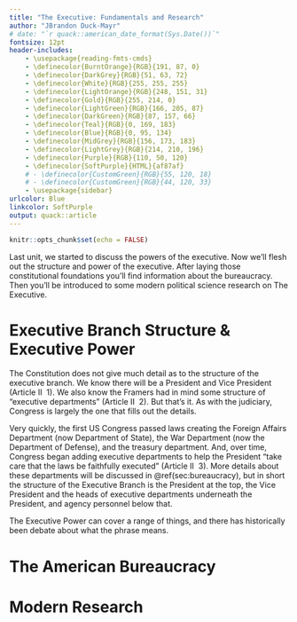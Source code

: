 ```yaml
---
title: "The Executive: Fundamentals and Research"
author: "JBrandon Duck-Mayr"
# date: "`r quack::american_date_format(Sys.Date())`"
fontsize: 12pt
header-includes:
    - \usepackage{reading-fmts-cmds}
    - \definecolor{BurntOrange}{RGB}{191, 87, 0}
    - \definecolor{DarkGrey}{RGB}{51, 63, 72}
    - \definecolor{White}{RGB}{255, 255, 255}
    - \definecolor{LightOrange}{RGB}{248, 151, 31}
    - \definecolor{Gold}{RGB}{255, 214, 0}
    - \definecolor{LightGreen}{RGB}{166, 205, 87}
    - \definecolor{DarkGreen}{RGB}{87, 157, 66}
    - \definecolor{Teal}{RGB}{0, 169, 183}
    - \definecolor{Blue}{RGB}{0, 95, 134}
    - \definecolor{MidGrey}{RGB}{156, 173, 183}
    - \definecolor{LightGrey}{RGB}{214, 210, 196}
    - \definecolor{Purple}{RGB}{110, 50, 120}
    - \definecolor{SoftPurple}{HTML}{af87af}
    # - \definecolor{CustomGreen}{RGB}{55, 120, 18}
    # - \definecolor{CustomGreen}{RGB}{44, 120, 33}
    - \usepackage{sidebar}
urlcolor: Blue
linkcolor: SoftPurple
output: quack::article
---
```


```r
knitr::opts_chunk$set(echo = FALSE)
```

Last unit, we started to discuss the powers of the executive.
Now we'll flesh out the structure and power of the executive.
After laying those constitutional foundations you'll find information about the bureaucracy.
Then you'll be introduced to some modern political science research on The Executive.

# Executive Branch Structure & Executive Power

The Constitution does not give much detail as to the structure of the executive branch.
We know there will be a President and Vice President (Article II \S\ 1).
We also know the Framers had in mind some structure of "executive departments" (Article II \S\ 2).
But that's it. As with the judiciary, Congress is largely the one that fills out the details.

\begin{sidebar}[Blue]{Article II of the US Constitution (emphasis added)}
\S 1: The executive power shall be vested in \textbf{\textcolor{BurntOrange}{a President of the United States of America}}. He shall hold his office during the term of four years\dots\ together with \textbf{\textcolor{Blue}{the Vice President}}

\S 2: The President\dots\ may require the opinion, in writing, of \textbf{\textcolor{Purple}{the principal officer in each of the executive departments}}, upon any subject relating to the duties of their respective offices\dots
\end{sidebar}

\begin{quoteblock}{An act to establish... the Department of war. 1789\footnote{Full text at \url{https://www.loc.gov/item/2020767848/}}}

An ACT to establish an Executive Department to be denominated the Department of War.

BE IT ENACTED by the Senate Congress of the United States, That there shall be an Executive Department, to be denominated, “The Department of War,” and that there shall be a principal officer therein, to be called the Secretary for the Department of War, and who shall perform and execute such duties as shall... be... intrusted to him, by the President of the United States, agreeably to the Constitution, relative to... matters respecting military or naval affairs, as the President of the United States shall assign to the said department... And furthermore, That the said principal officer shall conduct the business of the said department, in such manner as the President of the United States shall, from time to time, order or instruct.

And be it further enacted, That there shall be in the said department, an inferior officer, to be
appointed by the said principal officer, to be employed therein as he shall deem proper... and who, whenever the said principal officer shall be removed from office by the President of the United States, or in any other case of vacancy, shall during such vacancy, have the charge and custody of all records, books and papers, appertaining to the said department...

1789, June 27.
\end{quoteblock}

Very quickly, the first US Congress passed laws creating the Foreign Affairs Department (now Department of State), the War Department (now the Department of Defense), and the treasury department.
And, over time, Congress began adding executive departments\footnote{Such as the Department of Agriculture, Department of Energy, Department of Education\dots} to help the President "take care that the laws be faithfully executed" (Article II \S\ 3).\footnote{Note that Congress' power to create executive agencies is an implied power.}
More details about these departments will be discussed in \@ref(sec:bureaucracy), but in short the structure of the Executive Branch is the President at the top, the Vice President and the heads of executive departments underneath the President, and agency personnel below that.

The Executive Power can cover a range of things, and there has historically been debate about what the phrase means.

\begin{quoteblock}{In Re Neagle (1890)\footnote{Full text at \url{https://supreme.justia.com/cases/federal/us/135/1/}}}
[At this time, appellate court panels included one Supreme Court justice. Each justice was assigned to one appellate ``circuit" (justices traveled in a circuitous path for this purpose). A death threat caused the President to appoint a US Marshal to protect the justice, though Congress passed no law authorizing that. Marshal Neagle killed the assassin and was charged with murder by California. A federal court granted Neagle a write of \textit{habeas corpus}, and California appealed.]

\dots Mr. Justice Field, when attacked, was in the immediate discharge of his duty as judge of the Circuit Courts of the United States within California\dots\ and that the deputy marshal\dots\ was charged with a duty under the law of the United States to protect Field from\dots\ violence\dots\ which was intended to lead to Field's death\dots

Mr. Justice Field was a member of the Supreme Court\dots\ for over a quarter of a century\dots\ he had become venerable for\dots\ his long and valuable service\dots\ The business of the Supreme Court has become so exacting\dots\ The term for each year, including\dots\ travel and preparations\dots\ has generally lasted from eight to nine months.

But the justices of this court have\dots\ other duties\dots\

So\dots\ a justice\dots\ is compelled\dots\ to [sit] on the Circuit Courts\dots\

We have no doubt\dots\ Justice Field, when attacked\dots\ was engaged in the discharge of his duties\dots\ and was entitled to\dots\ protection\dots\

[California urges] there [is] no statute authorizing\dots\ protection\dots

In [our view] of the Constitution\dots\ any obligation\dots\ or any duty\dots\ derived from the general scope of his duties under the laws of the United States, is "a law" within the meaning of this phrase\dots

Where\dots\ are we to look for the protection which we have shown Judge Field was entitled to\dots? Not to the courts\dots\ [Officers who execute courts' judgments] are marshals\dots\ and belong emphatically to the executive department of the government. They are appointed by the President, with the advice and consent of the Senate. They are removable from office at his pleasure\dots

The legislative branch\dots\ can only protect the judicial officers by the enactment of laws\dots\ and the argument we are now combating assumes that no such law has been passed by Congress.

If we turn to the executive\dots\ The Constitution\dots\ declares that the President "shall take care that the laws be faithfully executed," and he is provided with the means of [doing so] by his authority to [appoint executive officers]\dots\ The duties which are thus imposed upon him he is further enabled to perform by\dots\ the creation by acts of Congress, of executive departments, which have varied in number from four or five to seven or eight\dots\ thus he is enabled to fulfill the duty of his great department, expressed in the phrase that "he shall take care that the laws be faithfully executed"\dots

That there is a peace of the United States, that a man assaulting a judge of the United States while in the discharge of his duties violates that peace, that, in such case, the marshal of the United States stands in the same relation to the peace of the United States which the sheriff of the county does to the peace of the State of California, are questions too clear to need argument to prove them\dots

We have thus given, in this case, a most attentive consideration to all the questions of law and fact which we have thought to be properly involved in it\dots\ The result\dots\ is that, in the protection of the person and the life of Mr. Justice Field while in the discharge of his official duties,
Neagle was authorized to resist the attack\dots\ [so] he was acting under the authority of the law of the United States, and was justified in so doing; and that he is not liable to answer in the courts of California on account of his part in that transaction.

We therefore affirm the judgment of the circuit court authorizing his discharge from the custody of the sheriff of San Joaquin county.
\end{quoteblock}

\begin{sidebar}[Blue]{In re Neagle}
The Constitution\dots\ declares that the President "shall take care that the laws be faithfully executed," and he is provided with the means of fulfilling this obligation by his authority to [appoint executive officers]\dots\ The duties which are thus imposed upon him he is further enabled to perform by\dots\ the creation by acts of Congress, of executive departments, which have varied in number from four or five to seven or eight\dots\ thus he is enabled to fulfill the duty of his great department, expressed in the phrase that "he shall take care that the laws be faithfully executed"\dots
\end{sidebar}

# The American Bureaucracy {#sec:bureaucracy}

# Modern Research
